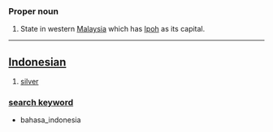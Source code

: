 ===Proper noun===
#State in western [[Malaysia]] which has [[Ipoh]] as its capital.

----

== [[Indonesian]] ==

# [[silver]]

=== [[search keyword]] ===
* bahasa_indonesia